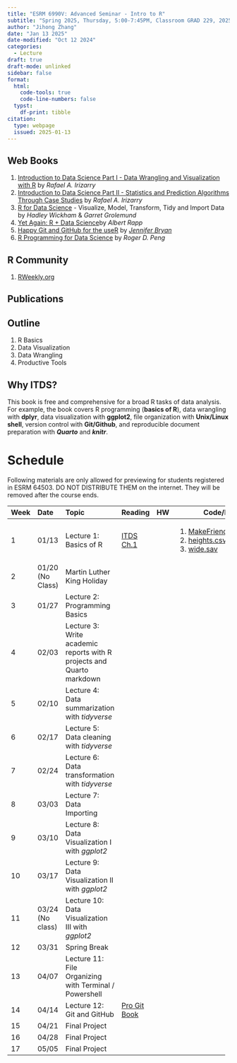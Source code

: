 ```yaml
---
title: "ESRM 6990V: Advanced Seminar - Intro to R"
subtitle: "Spring 2025, Thursday, 5:00-7:45PM, Classroom GRAD 229, 2025/01/13 - 2025/05/01"
author: "Jihong Zhang"
date: "Jan 13 2025" 
date-modified: "Oct 12 2024"
categories:
  - Lecture
draft: true
draft-mode: unlinked
sidebar: false
format: 
  html:
    code-tools: true
    code-line-numbers: false
  typst: 
    df-print: tibble
citation:
  type: webpage
  issued: 2025-01-13
---
```


::: panel-tabset
## Web Books

1.  [Introduction to Data Science Part I - Data Wrangling and Visualization with R](https://rafalab.dfci.harvard.edu/dsbook-part-1/) by *Rafael A. Irizarry*
2.  [Introduction to Data Science Part II - Statistics and Prediction Algorithms Through Case Studies](http://rafalab.dfci.harvard.edu/dsbook-part-2/) by *Rafael A. Irizarry*
3.  [R for Data Science](https://r4ds.had.co.nz/) - Visualize, Model, Transform, Tidy and Import Data by *Hadley Wickham* & *Garret Grolemund*
4.  [Yet Again: R + Data Science](https://yards.albert-rapp.de/)by *Albert Rapp*
5.  [Happy Git and GitHub for the useR](https://happygitwithr.com/) by [*Jennifer Bryan*](https://github.com/jennybc/happy-git-with-r)
6.  [R Programming for Data Science](https://bookdown.org/rdpeng/rprogdatascience/) by *Roger D. Peng*

## R Community

1.  [RWeekly.org](https://rweekly.org/)

## Publications
:::

## Outline

1.  R Basics
2.  Data Visualization
3.  Data Wrangling
4.  Productive Tools

## Why ITDS?

This book is free and comprehensive for a broad R tasks of data analysis. For example, the book covers R programming (**basics of R**), data wrangling with **dplyr**, data visualization with **ggplot2**, file organization with **Unix/Linux shell**, version control with **Git/Github**, and reproducible document preparation with ***Quarto*** and ***knitr***.

# Schedule

Following materials are only allowed for previewing for students registered in ESRM 64503. DO NOT DISTRIBUTE THEM on the internet. They will be removed after the course ends.

+------+------------------+-----------------------------------------------------------------------+------------------------------------------------------------------------------------+----+------------------------------------------------------------+
| Week | Date             | Topic                                                                 | Reading                                                                            | HW | Code/Data                                                  |
+:=====+:=================+:======================================================================+:===================================================================================+:===+============================================================+
| 1    | 01/13            | Lecture 1: Basics of R                                                | [ITDS Ch.1](https://rafalab.dfci.harvard.edu/dsbook-part-1/R/getting-started.html) |    | 1.  [MakeFriendsWithR.qmd](Lecture01/MakeFriendsWithR.qmd) |
|      |                  |                                                                       |                                                                                    |    | 2.  [heights.csv](Lecture01/data/heights.csv)              |
|      |                  |                                                                       |                                                                                    |    | 3.  [wide.sav](Lecture01/data/wide.sav)                    |
+------+------------------+-----------------------------------------------------------------------+------------------------------------------------------------------------------------+----+------------------------------------------------------------+
| 2    | 01/20 (No Class) | Martin Luther King Holiday                                            |                                                                                    |    |                                                            |
+------+------------------+-----------------------------------------------------------------------+------------------------------------------------------------------------------------+----+------------------------------------------------------------+
| 3    | 01/27            | Lecture 2: Programming Basics                                         |                                                                                    |    |                                                            |
+------+------------------+-----------------------------------------------------------------------+------------------------------------------------------------------------------------+----+------------------------------------------------------------+
| 4    | 02/03            | Lecture 3: Write academic reports with R projects and Quarto markdown |                                                                                    |    |                                                            |
+------+------------------+-----------------------------------------------------------------------+------------------------------------------------------------------------------------+----+------------------------------------------------------------+
| 5    | 02/10            | Lecture 4: Data summarization with *tidyverse*                        |                                                                                    |    |                                                            |
+------+------------------+-----------------------------------------------------------------------+------------------------------------------------------------------------------------+----+------------------------------------------------------------+
| 6    | 02/17            | Lecture 5: Data cleaning with *tidyverse*                             |                                                                                    |    |                                                            |
+------+------------------+-----------------------------------------------------------------------+------------------------------------------------------------------------------------+----+------------------------------------------------------------+
| 7    | 02/24            | Lecture 6: Data transformation with *tidyverse*                       |                                                                                    |    |                                                            |
+------+------------------+-----------------------------------------------------------------------+------------------------------------------------------------------------------------+----+------------------------------------------------------------+
| 8    | 03/03            | Lecture 7: Data Importing                                             |                                                                                    |    |                                                            |
+------+------------------+-----------------------------------------------------------------------+------------------------------------------------------------------------------------+----+------------------------------------------------------------+
| 9    | 03/10            | Lecture 8: Data Visualization I with *ggplot2*                        |                                                                                    |    |                                                            |
+------+------------------+-----------------------------------------------------------------------+------------------------------------------------------------------------------------+----+------------------------------------------------------------+
| 10   | 03/17            | Lecture 9: Data Visualization II with *ggplot2*                       |                                                                                    |    |                                                            |
+------+------------------+-----------------------------------------------------------------------+------------------------------------------------------------------------------------+----+------------------------------------------------------------+
| 11   | 03/24 (No class) | Lecture 10: Data Visualization III with *ggplot2*                     |                                                                                    |    |                                                            |
+------+------------------+-----------------------------------------------------------------------+------------------------------------------------------------------------------------+----+------------------------------------------------------------+
| 12   | 03/31            | Spring Break                                                          |                                                                                    |    |                                                            |
+------+------------------+-----------------------------------------------------------------------+------------------------------------------------------------------------------------+----+------------------------------------------------------------+
| 13   | 04/07            | Lecture 11: File Organizing with Terminal / Powershell                |                                                                                    |    |                                                            |
+------+------------------+-----------------------------------------------------------------------+------------------------------------------------------------------------------------+----+------------------------------------------------------------+
| 14   | 04/14            | Lecture 12: Git and GitHub                                            | [Pro Git Book](https://git-scm.com/book/en/v2)                                     |    |                                                            |
+------+------------------+-----------------------------------------------------------------------+------------------------------------------------------------------------------------+----+------------------------------------------------------------+
| 15   | 04/21            | Final Project                                                         |                                                                                    |    |                                                            |
+------+------------------+-----------------------------------------------------------------------+------------------------------------------------------------------------------------+----+------------------------------------------------------------+
| 16   | 04/28            | Final Project                                                         |                                                                                    |    |                                                            |
+------+------------------+-----------------------------------------------------------------------+------------------------------------------------------------------------------------+----+------------------------------------------------------------+
| 17   | 05/05            | Final Project                                                         |                                                                                    |    |                                                            |
+------+------------------+-----------------------------------------------------------------------+------------------------------------------------------------------------------------+----+------------------------------------------------------------+
